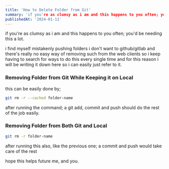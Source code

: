 ```yaml
---
title: 'How to Delete Folder from Git'
summary: 'if you're as clumsy as i am and this happens to you often; you'd be needingthis a lot.'
publishedAt: '2024-01-11'
---
```


if you're as clumsy as i am and this happens to you often; you'd be needing this a lot.

i find myself mistakenly pushing folders i don't want to github/gitlab and there's really no easy way of removing such from the web clients so i keep having to search for ways to do this every single time and for this reason i will be writing it down here so i can easily just refer to it.

### Removing Folder from Git While Keeping it on Local

this can be easily done by;

```bash
git rm -r --cached folder-name
```

after running the command; a git add, commit and push should do the rest of the job easily.

### Removing Folder from Both Git and Local

```bash
git rm -r folder-name
```

after running this also, like the previous one; a commit and push would take care of the rest

hope this helps future me, and you.
